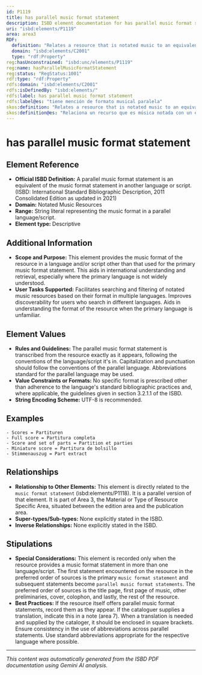 ```yaml
---
id: P1119
title: has parallel music format statement
description: ISBD element documentation for has parallel music format statement
uri: "isbd:elements/P1119"
area: area3
RDF:
  definition: "Relates a resource that is notated music to an equivalent of a music format statement (a term or phrase representing the physical form in which it is presented) in another language or script and presented as equivalent."
  domain: "isbd:elements/C2001"
  type: "rdf:Property"
reg:hasUnconstrained: "isbd:unc/elements/P1119"
reg:name: hasParallelMusicFormatStatement
reg:status: "RegStatus:1001"
rdf:type: "rdf:Property"
rdfs:domain: "isbd:elements/C2001"
rdfs:isDefinedBy: "isbd:elements/"
rdfs:label: has parallel music format statement
rdfs:label@es: "tiene mención de formato musical paralela"
skos:definition: "Relates a resource that is notated music to an equivalent of a music format statement (a term or phrase representing the physical form in which it is presented) in another language or script and presented as equivalent."
skos:definition@es: "Relaciona un recurso que es música notada con un equivalente en otra lengua lengua o escritura de la mención de formato musical (un término o frase que representa la forma física en la que se presenta)."
---
```

# has parallel music format statement

## Element Reference

- **Official ISBD Definition:** A parallel music format statement is an equivalent of the music format statement in another language or script.  (ISBD: International Standard Bibliographic Description, 2011 Consolidated Edition as updated in 2021)
- **Domain:** Notated Music Resources
- **Range:** String literal representing the music format in a parallel language/script.
- **Element type:** Descriptive

## Additional Information

- **Scope and Purpose:** This element provides the music format of the resource in a language and/or script other than that used for the primary music format statement. This aids in international understanding and retrieval, especially where the primary language is not widely understood.
- **User Tasks Supported:** Facilitates searching and filtering of notated music resources based on their format in multiple languages. Improves discoverability for users who search in different languages.  Aids in understanding the format of the resource when the primary language is unfamiliar.

## Element Values

- **Rules and Guidelines:** The parallel music format statement is transcribed from the resource exactly as it appears, following the conventions of the language/script it's in. Capitalization and punctuation should follow the conventions of the parallel language.  Abbreviations standard for the parallel language may be used.
- **Value Constraints or Formats:** No specific format is prescribed other than adherence to the language's standard bibliographic practices and, where applicable, the guidelines given in section 3.2.1.1 of the ISBD.
- **String Encoding Scheme:**  UTF-8 is recommended.

## Examples

```
- Scores = Partituren
- Full score = Partitura completa
- Score and set of parts = Partition et parties
- Miniature score = Partitura de bolsillo
- Stimmenauszug = Part extract
```

## Relationships

- **Relationship to Other Elements:**  This element is directly related to the `music format statement` (isbd:elements/P1118). It is a parallel version of that element.  It is part of Area 3, the Material or Type of Resource Specific Area, situated between the edition area and the publication area.
- **Super-types/Sub-types:**  None explicitly stated in the ISBD.
- **Inverse Relationships:**  None explicitly stated in the ISBD.

## Stipulations

- **Special Considerations:** This element is recorded only when the resource provides a music format statement in more than one language/script.  The first statement encountered on the resource in the preferred order of sources is the primary `music format statement` and subsequent statements become `parallel music format statements`. The preferred order of sources is the title page, first page of music, other preliminaries, cover, colophon, and lastly, the rest of the resource.
- **Best Practices:** If the resource itself offers parallel music format statements, record them as they appear.  If the cataloguer supplies a translation, indicate this in a note (area 7). When a translation is needed and supplied by the cataloger, it should be enclosed in square brackets. Ensure consistency in the use of abbreviations across parallel statements. Use standard abbreviations appropriate for the respective language where possible.


---

*This content was automatically generated from the ISBD PDF documentation using Gemini AI analysis.*
